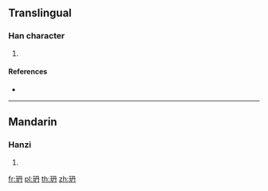 ==Translingual==

===Han character===
{{Han char|rn=96|rad=玉|as=04|sn=8|four=17140|canj=MGBY}}

# {{defn|Han|sort=玉04}}

====References====
* {{Han ref|kx=0728.180|dkj=20876|hdz=21104.170|uh=73AC|ud=29612|bh=CD6C|bd=52588}}

----

==Mandarin==

===Hanzi===
{{cmn-hanzi|pin=[[dǎn]] ([[dan3]])|wg=tan<sup>3</sup>}}

# {{defn|lang=cmn|sort=玉04}}

[[fr:玬]]
[[pl:玬]]
[[th:玬]]
[[zh:玬]]